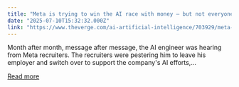 ```yaml
---
title: "Meta is trying to win the AI race with money — but not everyone can be bought"
date: "2025-07-10T15:32:32.000Z"
link: "https://www.theverge.com/ai-artificial-intelligence/703929/meta-openai-anthropic-superintelligence-lab-ai-poaching-money"
---
```


Month after month, message after message, the AI engineer was hearing from Meta recruiters. The recruiters were pestering him to leave his employer and switch over to support the company's AI efforts,...

[Read more](https://www.theverge.com/ai-artificial-intelligence/703929/meta-openai-anthropic-superintelligence-lab-ai-poaching-money)
